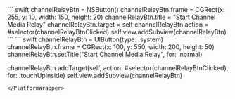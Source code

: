 <PlatformWrapper platform="macos">
``` swift
channelRelayBtn = NSButton()
channelRelayBtn.frame = CGRect(x: 255, y: 10, width: 150, height: 20)
channelRelayBtn.title = "Start Channel Media Relay"
channelRelayBtn.target = self
channelRelayBtn.action = #selector(channelRelayBtnClicked)
self.view.addSubview(channelRelayBtn)
```
</PlatformWrapper>
<PlatformWrapper platform="ios">
``` swift
channelRelayBtn = UIButton(type: .system)
channelRelayBtn.frame = CGRect(x: 100, y: 550, width: 200, height: 50)
channelRelayBtn.setTitle("Start Channel Media Relay", for: .normal)

channelRelayBtn.addTarget(self, action: #selector(channelRelayBtnClicked), for: .touchUpInside)
self.view.addSubview(channelRelayBtn)
```
</PlatformWrapper>